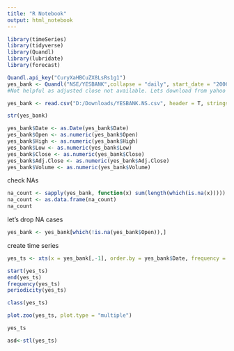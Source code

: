 ```yaml
---
title: "R Notebook"
output: html_notebook
---
```


```r
library(timeSeries)
library(tidyverse)
library(Quandl)
library(lubridate)
library(forecast)

```
```r
Quandl.api_key("CuryXaHBCuZX8LsRs1g1")
yes_bank <- Quandl("NSE/YESBANK",collapse = "daily", start_date = "2006-01-01", type="raw")
#Not helpful as adjusted close not available. Lets download from yahoo fiannce
```

```r
yes_bank <- read.csv("D:/Downloads/YESBANK.NS.csv", header = T, stringsAsFactors = F, check.names = T)
```

```r
str(yes_bank)
```
```r
yes_bank$Date <- as.Date(yes_bank$Date)
yes_bank$Open <- as.numeric(yes_bank$Open)
yes_bank$High <- as.numeric(yes_bank$High)
yes_bank$Low <- as.numeric(yes_bank$Low)
yes_bank$Close <- as.numeric(yes_bank$Close)
yes_bank$Adj.Close <- as.numeric(yes_bank$Adj.Close)
yes_bank$Volume <- as.numeric(yes_bank$Volume)

```
check NAs
```r
na_count <- sapply(yes_bank, function(x) sum(length(which(is.na(x)))))
na_count <- as.data.frame(na_count)
na_count

```
let's drop NA cases

```r
yes_bank <- yes_bank[which(!is.na(yes_bank$Open)),]

```

create time series 
```r
yes_ts <- xts(x = yes_bank[,-1], order.by = yes_bank$Date, frequency = 12)

start(yes_ts)
end(yes_ts)
frequency(yes_ts)
periodicity(yes_ts)

class(yes_ts)

```

```r
plot.zoo(yes_ts, plot.type = "multiple")

```

```R
yes_ts

```

```r

asd<-stl(yes_ts)


```